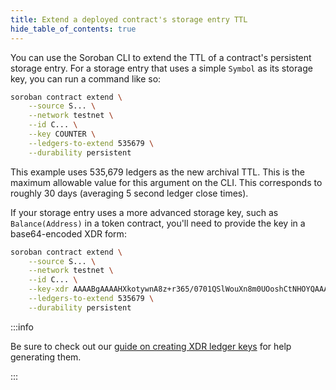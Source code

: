 ```yaml
---
title: Extend a deployed contract's storage entry TTL
hide_table_of_contents: true
---
```


You can use the Soroban CLI to extend the TTL of a contract's persistent storage entry. For a storage entry that uses a simple `Symbol` as its storage key, you can run a command like so:

```bash
soroban contract extend \
    --source S... \
    --network testnet \
    --id C... \
    --key COUNTER \
    --ledgers-to-extend 535679 \
    --durability persistent
```

This example uses 535,679 ledgers as the new archival TTL. This is the maximum allowable value for this argument on the CLI. This corresponds to roughly 30 days (averaging 5 second ledger close times).

If your storage entry uses a more advanced storage key, such as `Balance(Address)` in a token contract, you'll need to provide the key in a base64-encoded XDR form:

```bash
soroban contract extend \
    --source S... \
    --network testnet \
    --id C... \
    --key-xdr AAAABgAAAAHXkotywnA8z+r365/0701QSlWouXn8m0UOoshCtNHOYQAAAA4AAAAHQmFsYW5jZQAAAAAB \
    --ledgers-to-extend 535679 \
    --durability persistent
```

:::info

Be sure to check out our [guide on creating XDR ledger keys](../rpc/generate-ledger-keys-python.mdx) for help generating them.

:::
